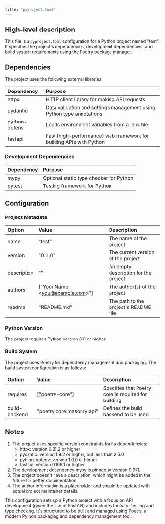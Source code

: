 ```yaml
---
title: "pyproject.toml"
---
```


## High-level description
This file is a `pyproject.toml` configuration for a Python project named "test". It specifies the project's dependencies, development dependencies, and build system requirements using the Poetry package manager.

## Dependencies
The project uses the following external libraries:

| Dependency | Purpose |
|:-----------|:--------|
| httpx | HTTP client library for making API requests |
| pydantic | Data validation and settings management using Python type annotations |
| python-dotenv | Loads environment variables from a .env file |
| fastapi | Fast (high-performance) web framework for building APIs with Python |

### Development Dependencies
| Dependency | Purpose |
|:-----------|:--------|
| mypy | Optional static type checker for Python |
| pytest | Testing framework for Python |

## Configuration

### Project Metadata
| Option | Value | Description |
|:-------|:------|:------------|
| name | "test" | The name of the project |
| version | "0.1.0" | The current version of the project |
| description | "" | An empty description for the project |
| authors | ["Your Name &lt;you@example.com&gt;"] | The author(s) of the project |
| readme | "README.md" | The path to the project's README file |

### Python Version
The project requires Python version 3.11 or higher.

### Build System
The project uses Poetry for dependency management and packaging. The build system configuration is as follows:

| Option | Value | Description |
|:-------|:------|:------------|
| requires | ["poetry-core"] | Specifies that Poetry core is required for building |
| build-backend | "poetry.core.masonry.api" | Defines the build backend to be used |

## Notes
1. The project uses specific version constraints for its dependencies:
   - httpx: version 0.21.2 or higher
   - pydantic: version 1.9.2 or higher, but less than 2.5.0
   - python-dotenv: version 1.0.0 or higher
   - fastapi: version 0.109.1 or higher
2. The development dependency mypy is pinned to version 0.971.
3. The project doesn't have a description, which might be added in the future for better documentation.
4. The author information is a placeholder and should be updated with actual project maintainer details.

This configuration sets up a Python project with a focus on API development (given the use of FastAPI) and includes tools for testing and type checking. It's structured to be built and managed using Poetry, a modern Python packaging and dependency management tool.